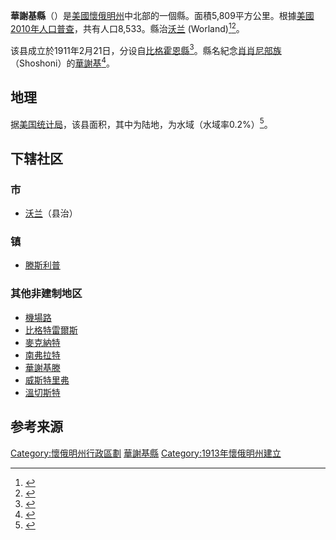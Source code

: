 {{Infobox U.S. County |
 county  = 華謝基縣|
 state = 懷俄明州 |
 en county  = Washakie County|
 en state = Wyoming |
 seal =  |
 map = Map of Wyoming highlighting Washakie County.svg |
 map size = 250|
 founded = 1911年|
 seat = [[窩蘭|窩蘭]] | 
 area = 5,809 [[km²|km²]] (2,243 [[square_mile|mi²]]) |
 area water = 7 km² (3 mi²) |
 area percentage = 0.12% |
 census yr = 2000|
 pop = 8,289 |
 density = 1|
 web = www.washakiecounty.net |
|}}
'''華謝基縣'''（{{lang-en|Washakie County}}）是[[美國|美國]][[懷俄明州|懷俄明州]]中北部的一個縣。面積5,809平方公里。根據[[美國2010年人口普查|美國2010年人口普查]]，共有人口8,533。縣治[[沃兰_(怀俄明州)|沃兰]] (Worland)<ref name="QF">{{cite web|title=State & County QuickFacts|url=http://quickfacts.census.gov/qfd/states/56/56043.html|publisher=United States Census Bureau|accessdate=2014-01-25|archive-url=https://web.archive.org/web/20160227191832/http://quickfacts.census.gov/qfd/states/56/56043.html|archive-date=2016-02-27|dead-url=yes}}</ref><ref name="GR6">{{cite web|url=http://www.naco.org/Counties/Pages/FindACounty.aspx|accessdate=2011-06-07|title=Find a County|publisher=National Association of Counties|archive-date=2015-05-10|archive-url=https://www.webcitation.org/6YQozzgAf?url=http://www.naco.org/Counties/Pages/FindACounty.aspx|dead-url=no}}</ref>。

该县成立於1911年2月21日，分设自[[比格霍恩縣_(懷俄明州)|比格霍恩縣]]<ref>{{cite web|url=http://publications.newberry.org/ahcbp/documents/WY_Individual_County_Chronologies.htm|title=Wyoming: Individual County Chronologies|website=Wyoming Atlas of Historical County Boundaries|publisher=[[Newberry_Library|The Newberry Library]]|editor-last=Long|editor-first=John H.|date=2004|accessdate=August 19, 2015|archive-url=https://web.archive.org/web/20150803014725/http://publications.newberry.org/ahcbp/documents/WY_Individual_County_Chronologies.htm|archive-date=2015-08-03|dead-url=yes}}</ref>。縣名紀念[[肖肖尼部族|肖肖尼部族]]（Shoshoni）的[[同名的酋長|華謝基]]<ref>{{cite book  | last = Urbanek  | first = Mae  | title = Wyoming Place Names  | url = https://archive.org/details/wyomingplacename0000urba  | publisher = Mountain Press Publishing Company  |location= Missoula, MT  | year = 1988  | isbn = 0-87842-204-8}}</ref>。

== 地理 ==
据[[美国统计局|美国统计局]]，该县面积{{convert|2243|sqmi}}，其中{{convert|2239|sqmi}}为陆地，{{convert|4.2|sqmi}}为水域（水域率0.2%）<ref name="GR1">{{cite web|url=http://www2.census.gov/geo/docs/maps-data/data/gazetteer/counties_list_56.txt|publisher=United States Census Bureau|accessdate=2015-08-18|date=August 22, 2012|title=2010 Census Gazetteer Files|archive-date=2022-03-18|archive-url=https://web.archive.org/web/20220318070936/https://www2.census.gov/geo/docs/maps-data/data/gazetteer/counties_list_56.txt|dead-url=no}}</ref>。

==下辖社区==

===市===
*[[沃兰_(怀俄明州)|沃兰]]（县治）

===镇===
*[[滕斯利普_(怀俄明州)|滕斯利普]]

===其他非建制地区===
* [[機場路_(懷俄明州)|機場路]]
* [[比格特雷爾斯_(懷俄明州)|比格特雷爾斯]]
* [[麥克納特_(懷俄明州)|麥克納特]]
* [[南弗拉特_(懷俄明州)|南弗拉特]]
* [[華謝基滕_(懷俄明州)|華謝基滕]]
* [[威斯特里弗_(懷俄明州)|威斯特里弗]]
* [[溫切斯特_(懷俄明州)|溫切斯特]]

== 参考来源 ==
{{reflist}}

{{華謝基縣 (懷俄明州)}}
{{Authority control}}

{{DEFAULTSORT:Washakie County}}
[[Category:懷俄明州行政區劃|Category:懷俄明州行政區劃]]
[[Category:華謝基縣|]]
[[Category:1913年懷俄明州建立|Category:1913年懷俄明州建立]]